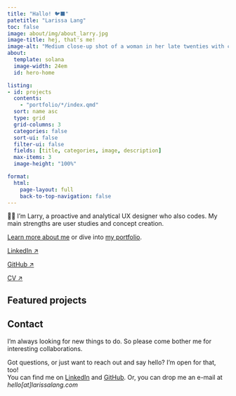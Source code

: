 ```yaml
---
title: "Hallo! 🐦‍⬛"
patetitle: "Larissa Lang"
toc: false
image: about/img/about_larry.jpg
image-title: hej, that's me!
image-alt: "Medium close-up shot of a woman in her late twenties with curly hair and a headband, looking into the lens and smiling"
about:
  template: solana
  image-width: 24em
  id: hero-home

listing: 
- id: projects
  contents: 
    - "portfolio/*/index.qmd"
  sort: name asc
  type: grid
  grid-columns: 3
  categories: false
  sort-ui: false
  filter-ui: false
  fields: [title, categories, image, description]
  max-items: 3
  image-height: "100%"

format:
  html: 
    page-layout: full
    back-to-top-navigation: false
---
```


:::: {#hero-home .text-large}
👋🏻 I’m Larry, a proactive and analytical UX designer who also codes. My main strengths are user studies and concept creation. 

[Learn more about me](about/index.qmd) or dive into [my portfolio](portfolio/index.qmd).


::: {.button-about}
[LinkedIn &#x2197;](https://www.linkedin.com/in/larissalang/){.btn .btn-outline-primary .btn-lg .btn role="button"}

[GitHub &#x2197;](https://github.com/lalarus){.btn .btn-outline-primary .btn-lg .btn role="button"}

<!-- target="_blank" opens internal link in a new window -->
[CV &#x2197;](about/documents/CV-larissalang-web.pdf){.btn .btn-outline-primary .btn-lg .btn role="button" target="_blank"}
:::
::::


:::: {#featured-projects}
## Featured projects

::: {#projects}
:::

::::


:::: {#about-contact}
## Contact <iconify-icon icon="fa-solid:certificate" id="contact-certificate" width="0.75em"></iconify-icon>
I’m always looking for new things to do. So please come bother me for interesting collaborations.

Got questions, or just want to reach out and say hello? I'm open for that, too! <br>
You can find me on <iconify-icon icon="ph:linkedin-logo-light" id="contact-linkedin" width="1.6em"></iconify-icon> [LinkedIn](https://www.linkedin.com/in/larissalang/) and <iconify-icon icon="ph:github-logo-light" id="contact-github" width="1.4em"></iconify-icon> [GitHub](https://github.com/lalarus).
Or, you can drop me an e-mail at *hello[at]larissalang.com*
::::


<!--
[Learn more about me &#x2197;](about.qmd){.btn .btn-outline-primary .btn-lg .btn role="button"}
-->